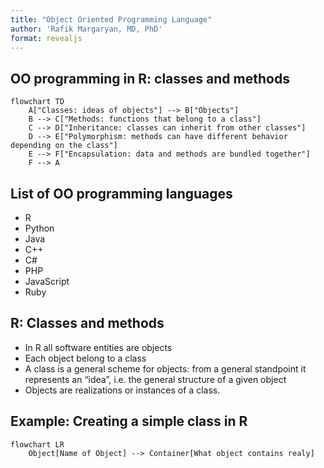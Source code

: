 ```yaml
---
title: "Object Oriented Programming Language"
author: 'Rafik Margaryan, MD, PhD'
format: revealjs
---
```


## OO programming in R: classes and methods

```mermaid
flowchart TD
    A["Classes: ideas of objects"] --> B["Objects"]
    B --> C["Methods: functions that belong to a class"]
    C --> D["Inheritance: classes can inherit from other classes"]
    D --> E["Polymorphism: methods can have different behavior depending on the class"]
    E --> F["Encapsulation: data and methods are bundled together"]
    F --> A
```

## List of OO programming languages
-   R
-   Python
-   Java
-   C++
-   C#
-   PHP
-   JavaScript
-   Ruby

##  R: Classes and methods
- In R all software entities are objects
- Each object belong to a class
- A class is a general scheme for objects:
from a general standpoint it represents an “idea”,
i.e. the general structure of a given object
- Objects are realizations or instances of a class.


## Example: Creating a simple class in R
```mermaid
flowchart LR
    Object[Name of Object] --> Container[What object contains realy]
```